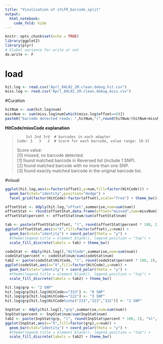 ```yaml
---
title: "Visulization of stLFR_barcode_split"
output:
  html_notebook:
    code_fold: hide
---
```


```r
knitr::opts_chunk$set(echo = TRUE)
library(ggplot2)
library(plyr)
# Global variance for write or not
do.write <- F
```

# load
```r
hit.log <- read.csv("Aprl_84L02_1M.clean.debug.hit.csv")
miss.log <- read.csv("Aprl_84L02_1M.clean.debug.miss.csv")
```

#Curation
```r
hitNum <- sum(hit.log$num)
missNum <- sum(miss.log$num[which(miss.log$offset==0)])
paste0("barcode detected reads: ",hitNum,"(",round(hitNum/(hitNum+missNum),4)*100,"%)")
```

**HitCode/missCode explanation**

>         1st 2nd 3rd  # barcodes in each adapter  
>     Code: 3   3   2  # Score for each barcode, value range: [0-3]  
> Score value:  
> [0] missed, no barcode detected.  
> [1] found matched barcode in Reversed list (include 1 SNP).  
> [2] found matched barcode with no more than one SNP.  
> [3] found exactly matched barcode in the original barcode list.  

#visual
```r
ggplot(hit.log,aes(x=factor(offset),y=num,fill=factor(HitCode))) + 
  geom_bar(stat="identity",position="dodge") + 
  facet_grid(factor(HitCode)~factor(offset),scale="free") + theme_bw()
```

```r
offsetStat <- ddply(hit.log,"offset",summarise,num=sum(num))
offsetStat <- rbind(offsetStat,data.frame(offset="missed",num=missNum))
offsetStat$percent <- offsetStat$num/sum(offsetStat$num)

tab <- paste(offsetStat$offset, "(", round(offsetStat$percent * 100, 2), "%)", sep = "")
ggplot(offsetStat,aes(x="X",fill=factor(offset),y=num)) + 
  geom_bar(stat="identity") + coord_polar(theta = "y") + 
  #theme(legend.title = element_blank(), legend.position = "top") + 
  scale_fill_discrete(labels = tab) + theme_bw()
```


```r
codeStat <- ddply(hit.log[],"HitCode",summarise,num=sum(num)) 
codeStat$percent <- codeStat$num/sum(codeStat$num)
tab2 <- paste(codeStat$HitCode, "(", round(codeStat$percent * 100, 2), "%)", sep = "")
ggplot(codeStat,aes(x="X",fill=factor(HitCode),y=num)) + 
  geom_bar(stat="identity") + coord_polar(theta = "y") + 
  #theme(legend.title = element_blank(), legend.position = "top") + 
  scale_fill_discrete(labels = tab2) + theme_bw()
```


```r
hit.log$grp <- "2 SNP"
hit.log$grp[hit.log$HitCode=="333"] <- "0 SNP"
hit.log$grp[hit.log$HitCode=="222"] <- "3 SNP"
hit.log$grp[hit.log$HitCode%in%c("233","323","332")] <- "1 SNP"

SnpStat <- ddply(hit.log[],"grp",summarise,num=sum(num)) 
SnpStat$percent <- SnpStat$num/sum(SnpStat$num)
tab2 <- paste(SnpStat$grp, "(", round(SnpStat$percent * 100, 2), "%)", sep = "")
ggplot(SnpStat,aes(x="X",fill=factor(grp),y=num)) + 
  geom_bar(stat="identity") + coord_polar(theta = "y") + 
  #theme(legend.title = element_blank(), legend.position = "top") + 
  scale_fill_discrete(labels = tab2) + theme_bw()
```


